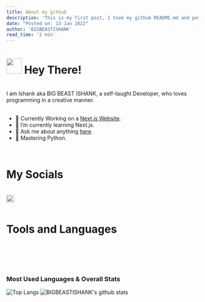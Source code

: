 ```yaml
---
title: About my github
description: 'This is my first post, I took my github README.md and posted as it has content about my github'
date: "Posted on: 13 Jan 2022"
author: 'BIGBEASTISHANK'
read_time: '2 min'
---
```


# <img src="https://cdn.discordapp.com/emojis/776716850301763605.gif?v=1" width="40"> Hey There! 

<br/>
I am Ishank aka BIG BEAST ISHANK, a self-taught Developer, who loves programming in a creative manner.

<br/>
<br/>

* 🔭 Currently Working on a [Next.js Website](https://github.com/bigbeastishank/bigbeastishank.com).
* 🌱 I’m currently learning Next.js.
* 💬 Ask me about anything [here](https://github.com/BIGBEASTISHANK/BIGBEASTISHANK/issues).
* 💪 Mastering Python.
<br/>

# My Socials

<br/>
<a href="https://instagram.com/opishank">
  <img align="left" alt="BIGBEASTISHANK | Twitch" width="21px" src="https://logodownload.org/wp-content/uploads/2017/04/instagram-logo.png">
</a>
<br />
<br/>

# Tools and Languages

<br />
<div style='display: flex'>
<img height="10px" width='33px' src="https://cdn.discordapp.com/attachments/765049600817233931/781425295622012968/visual-studio-code.png">
<img height="10px" width='33px' src="https://media-exp1.licdn.com/dms/image/C4E0BAQENGF_f27EylA/company-logo_200_200/0/1519912874442?e=2159024400&v=beta&t=owTYkAh6F570qj9eS41jbyJvEenXzKcmFFV0x0zU_zE">
<img height="10px" width='33px' src="https://upload.wikimedia.org/wikipedia/commons/thumb/0/0d/C_Sharp_wordmark.svg/1200px-C_Sharp_wordmark.svg.png">
<img height="10px" width='33px' src="https://cdn.discordapp.com/attachments/765049600817233931/781426103742234634/html.png">
<img height="10px" width='33px' src="https://raw.githubusercontent.com/github/explore/80688e429a7d4ef2fca1e82350fe8e3517d3494d/topics/javascript/javascript.png">
<img height="10px" width='33px' src="https://raw.githubusercontent.com/github/explore/80688e429a7d4ef2fca1e82350fe8e3517d3494d/topics/react/react.png">
<img height="10px" width='33px' src="https://raw.githubusercontent.com/github/explore/80688e429a7d4ef2fca1e82350fe8e3517d3494d/topics/nodejs/nodejs.png"></div> <br />

<br/>

### Most Used Languages & Overall Stats

![Top Langs](https://github-readme-stats.vercel.app/api/top-langs/?username=BIGBEASTISHANK&theme=great-gatsby) ![BIGBEASTISHANK's github stats](https://github-readme-stats.vercel.app/api?username=BIGBEASTISHANK&count_private=true&theme=great-gatsby)

